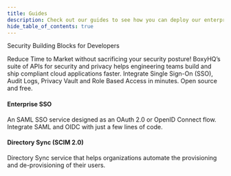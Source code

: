 ```yaml
---
title: Guides
description: Check out our guides to see how you can deploy our enterprise-ready solutions into your application with ease.
hide_table_of_contents: true
---
```



Security Building Blocks for Developers

Reduce Time to Market without sacrificing your security posture! BoxyHQ’s suite of APIs for security and privacy helps engineering teams build and ship compliant cloud applications faster. Integrate Single Sign-On (SSO), Audit Logs, Privacy Vault and Role Based Access in minutes. Open source and free.

<div className="container" style={{ padding: 0 }}>
  <div className="row is-multiline">
    <div className="col col--6 margin-bottom--sm">
      <Link className="card" to="/guides/jackson" style={{ height: '100%' }}>
        <div className="card__body">
          <h4>Enterprise SSO</h4>
          <p>
            An SAML SSO service designed as an OAuth 2.0 or OpenID Connect flow.
            Integrate SAML and OIDC with just a few lines of code.
          </p>
        </div>
      </Link>
    </div>
    <div className="col col--6 margin-bottom--sm">
      <Link
        className="card"
        to="/guides/directory-sync"
        style={{ height: '100%' }}
      >
        <div className="card__body">
          <h4>Directory Sync (SCIM 2.0)</h4>
          <p>
            Directory Sync service that helps organizations automate the
            provisioning and de-provisioning of their users.
          </p>
        </div>
      </Link>
    </div>
  </div>
</div>
